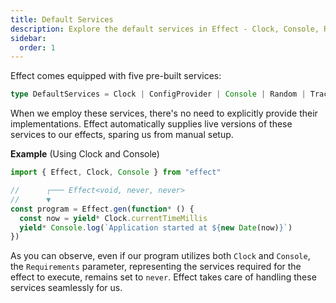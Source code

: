 ```yaml
---
title: Default Services
description: Explore the default services in Effect - Clock, Console, Random, ConfigProvider, and Tracer. Learn how Effect automatically provides live versions of these services, eliminating the need for explicit implementations in your programs.
sidebar:
  order: 1
---
```


Effect comes equipped with five pre-built services:

```ts showLineNumbers=false
type DefaultServices = Clock | ConfigProvider | Console | Random | Tracer
```

When we employ these services, there's no need to explicitly provide their implementations. Effect automatically supplies live versions of these services to our effects, sparing us from manual setup.

**Example** (Using Clock and Console)

```ts twoslash
import { Effect, Clock, Console } from "effect"

//      ┌─── Effect<void, never, never>
//      ▼
const program = Effect.gen(function* () {
  const now = yield* Clock.currentTimeMillis
  yield* Console.log(`Application started at ${new Date(now)}`)
})
```

As you can observe, even if our program utilizes both `Clock` and `Console`, the `Requirements` parameter, representing the services required for the effect to execute, remains set to `never`.
Effect takes care of handling these services seamlessly for us.

